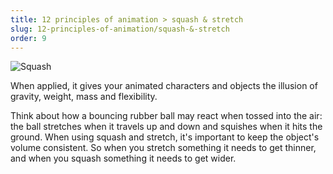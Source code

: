 ```yaml
---
title: 12 principles of animation > squash & stretch
slug: 12-principles-of-animation/squash-&-stretch
order: 9
---
```


<SlideTemplate title="Squash & Stretch">

![Squash](/gif/squash.gif)

When applied, it gives your animated characters and objects the illusion of gravity, weight, mass and flexibility.

</SlideTemplate>

<Hint>
  Think about how a bouncing rubber ball may react when tossed into the air: the
  ball stretches when it travels up and down and squishes when it hits the
  ground. When using squash and stretch, it's important to keep the object's
  volume consistent. So when you stretch something it needs to get thinner, and
  when you squash something it needs to get wider.
</Hint>
